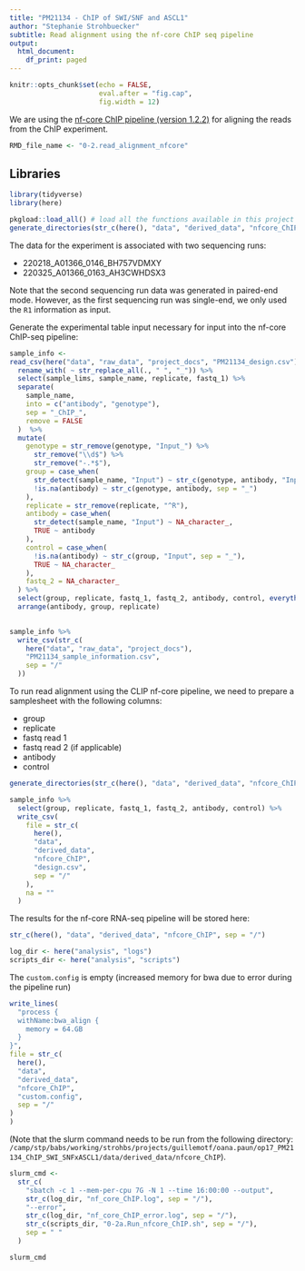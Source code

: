 ```yaml
---
title: "PM21134 - ChIP of SWI/SNF and ASCL1"
author: "Stephanie Strohbuecker"
subtitle: Read alignment using the nf-core ChIP seq pipeline
output:
  html_document:
    df_print: paged
---
```



```r
knitr::opts_chunk$set(echo = FALSE,
                      eval.after = "fig.cap",
                      fig.width = 12)
```

We are using the [nf-core ChIP pipeline (version 1.2.2)](https://nf-co.re/chipseq/1.2.2) for aligning the reads from the ChIP experiment.


```r
RMD_file_name <- "0-2.read_alignment_nfcore"
```

## Libraries

```r
library(tidyverse)
library(here)
```

```r
pkgload::load_all() # load all the functions available in this project
generate_directories(str_c(here(), "data", "derived_data", "nfcore_ChIP_quantification", sep = "/"))
```
The data for the experiment is associated with two sequencing runs:

* 220218_A01366_0146_BH757VDMXY
* 220325_A01366_0163_AH3CWHDSX3

Note that the second sequencing run data was generated in paired-end mode. However, as the first sequencing run was single-end, we only used the `R1` information as input.

Generate the experimental table input necessary for input into the nf-core ChIP-seq pipeline:
```r
sample_info <-
read_csv(here("data", "raw_data", "project_docs", "PM21134_design.csv")) %>%
  rename_with( ~ str_replace_all(., " ", "_")) %>%
  select(sample_lims, sample_name, replicate, fastq_1) %>%
  separate(
    sample_name,
    into = c("antibody", "genotype"),
    sep = "_ChIP_",
    remove = FALSE
  )  %>%
  mutate(
    genotype = str_remove(genotype, "Input_") %>%
      str_remove("\\d$") %>%
      str_remove("-.*$"),
    group = case_when(
      str_detect(sample_name, "Input") ~ str_c(genotype, antibody, "Input", sep = "_"),
      !is.na(antibody) ~ str_c(genotype, antibody, sep = "_")
    ),
    replicate = str_remove(replicate, "^R"),
    antibody = case_when(
      str_detect(sample_name, "Input") ~ NA_character_,
      TRUE ~ antibody
    ),
    control = case_when(
      !is.na(antibody) ~ str_c(group, "Input", sep = "_"),
      TRUE ~ NA_character_
    ),
    fastq_2 = NA_character_
  ) %>%
  select(group, replicate, fastq_1, fastq_2, antibody, control, everything()) %>% 
  arrange(antibody, group, replicate)
  
```




```r
sample_info %>%
  write_csv(str_c(
    here("data", "raw_data", "project_docs"),
    "PM21134_sample_information.csv",
    sep = "/"
  ))
```



To run read alignment using the CLIP nf-core pipeline, we need to prepare a samplesheet with the following columns:

* group
* replicate
* fastq read 1
* fastq read 2 (if applicable)
* antibody
* control

```r
generate_directories(str_c(here(), "data", "derived_data", "nfcore_ChIP", sep = "/"))
```


```r
sample_info %>%
  select(group, replicate, fastq_1, fastq_2, antibody, control) %>%
  write_csv(
    file = str_c(
      here(),
      "data",
      "derived_data",
      "nfcore_ChIP",
      "design.csv",
      sep = "/"
    ),
    na = ""
  )
```

The results for the nf-core RNA-seq pipeline will be stored here:
```r
str_c(here(), "data", "derived_data", "nfcore_ChIP", sep = "/")
```

  
```r
log_dir <- here("analysis", "logs")
scripts_dir <- here("analysis", "scripts")
```


The `custom.config` is empty (increased memory for bwa due to error during the pipeline run)
```r
write_lines(
  "process {
  withName:bwa_align {
    memory = 64.GB
  }
}",
file = str_c(
  here(),
  "data",
  "derived_data",
  "nfcore_ChIP",
  "custom.config",
  sep = "/"
)
)
```

(Note that the slurm command needs to be run from the following directory: `/camp/stp/babs/working/strohbs/projects/guillemotf/oana.paun/op17_PM21134_ChIP_SWI_SNFxASCL1/data/derived_data/nfcore_ChIP`).
```r
slurm_cmd <-
  str_c(
    "sbatch -c 1 --mem-per-cpu 7G -N 1 --time 16:00:00 --output",
    str_c(log_dir, "nf_core_ChIP.log", sep = "/"),
    "--error",
    str_c(log_dir, "nf_core_ChIP_error.log", sep = "/"),
    str_c(scripts_dir, "0-2a.Run_nfcore_ChIP.sh", sep = "/"),
    sep = " "
  ) 

slurm_cmd
```
